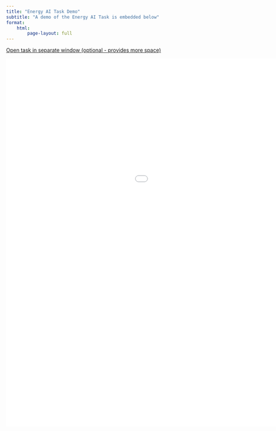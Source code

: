 ```yaml
---
title: "Energy AI Task Demo"
subtitle: "A demo of the Energy AI Task is embedded below"
format:
    html:
        page-layout: full 
---
```


:::: {.content-visible when-format="html"}




[Open task in separate window (optional - provides more space)](task/prop_task.html)


::: column-page


![](task/prop_task.html){width="1300" height="1000"}

:::

:::: 